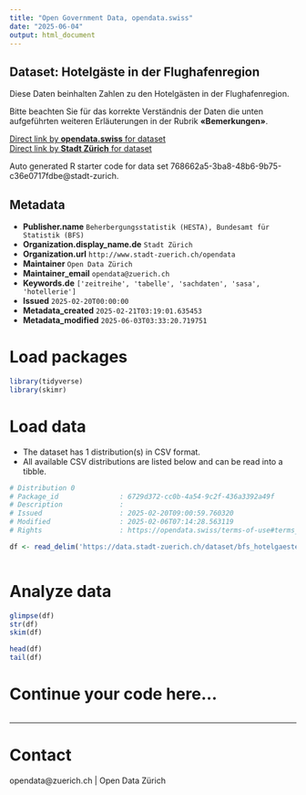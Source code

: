```yaml
---
title: "Open Government Data, opendata.swiss"
date: "2025-06-04"
output: html_document
---
```


## Dataset: Hotelgäste in der Flughafenregion

Diese Daten beinhalten Zahlen zu den Hotelgästen in der Flughafenregion.

Bitte beachten Sie für das korrekte Verständnis der Daten die unten aufgeführten weiteren Erläuterungen in der Rubrik **«Bemerkungen»**.


[Direct link by **opendata.swiss** for dataset](https://opendata.swiss/de/dataset/hotelgaste-in-der-flughafenregion)<br>
[Direct link by **Stadt Zürich** for dataset](https://data.stadt-zuerich.ch/dataset/bfs_hotelgaeste_flughafenregion_od1105)

Auto generated R starter code for data set 768662a5-3ba8-48b6-9b75-c36e0717fdbe@stadt-zurich.

## Metadata

- **Publisher.name** `Beherbergungsstatistik (HESTA), Bundesamt für Statistik (BFS)`
- **Organization.display_name.de** `Stadt Zürich`
- **Organization.url** `http://www.stadt-zuerich.ch/opendata`
- **Maintainer** `Open Data Zürich`
- **Maintainer_email** `opendata@zuerich.ch`
- **Keywords.de** `['zeitreihe', 'tabelle', 'sachdaten', 'sasa', 'hotellerie']`
- **Issued** `2025-02-20T00:00:00`
- **Metadata_created** `2025-02-21T03:19:01.635453`
- **Metadata_modified** `2025-06-03T03:33:20.719751`


# Load packages

```r

library(tidyverse)
library(skimr)

```

# Load data

-   The dataset has 1 distribution(s) in CSV format.
-   All available CSV distributions are listed below and can be read into a tibble.

```r

# Distribution 0
# Package_id               : 6729d372-cc0b-4a54-9c2f-436a3392a49f
# Description              : 
# Issued                   : 2025-02-20T09:00:59.760320
# Modified                 : 2025-02-06T07:14:28.563119
# Rights                   : https://opendata.swiss/terms-of-use#terms_open

df <- read_delim('https://data.stadt-zuerich.ch/dataset/bfs_hotelgaeste_flughafenregion_od1105/download/WIR110OD1105.csv')



```

# Analyze data

```r

glimpse(df)
str(df)
skim(df)

head(df)
tail(df)

```

# Continue your code here...

```r

```

------------------------------------------------------------------------

# Contact

opendata@zuerich.ch | Open Data Zürich
